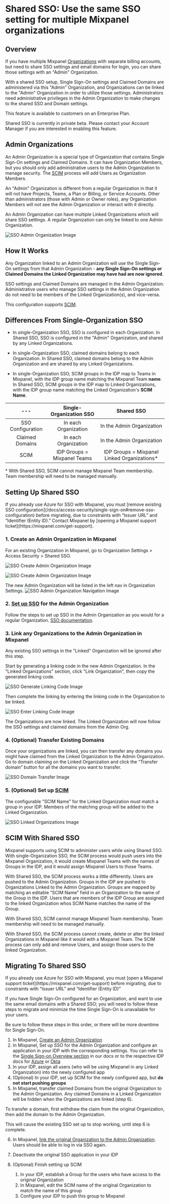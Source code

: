 
# Shared SSO: Use the same SSO setting for multiple Mixpanel organizations

## Overview

If you have multiple Mixpanel [Organizations](/docs/orgs-and-projects/organizations) with separate billing accounts, but need to share SSO settings and email domains for login, you can share those settings with an "Admin" Organization.

With a shared SSO setup, Single Sign-On settings and Claimed Domains are administered via this "Admin" Organization, and Organizations can be linked to the "Admin" Organization in order to utilize those settings. Administrators need administrative privileges in the Admin Organization to make changes to the shared SSO and Domain settings.

This feature is available to customers on an Enterprise Plan.

<Callout type="info">
    Shared SSO is currently in private beta. Please contact your Account Manager if you are interested in enabling this feature.
</Callout>

## Admin Organizations

An Admin Organization is a special type of Organization that contains Single Sign-On settings and Claimed Domains. It can have Organization Members, but you should only add administrative users to the Admin Organization to manage security. The [SCIM](/docs/access-security/single-sign-on#scim) process will add Users as Organization Members.

An "Admin" Organization is different from a regular Organization in that it will not have Projects, Teams, a Plan or Billing, or Service Accounts. Other than administrators (those with Admin or Owner roles), any Organization Members will not see the Admin Organization or interact with it directly.

An Admin Organization can have multiple Linked Organizations which will share SSO settings. A regular Organization can only be linked to one Admin Organization.

![SSO Admin Organization Image](/sso_view_admin_org.png)

## How It Works

Any Organization linked to an Admin Organization will use the Single Sign-On settings from that Admin Organization - **any Single Sign-On settings or Claimed Domains the Linked Organization may have had are now ignored**.

SSO settings and Claimed Domains are managed in the Admin Organization. Administrative users who manage SSO settings in the Admin Organization do not need to be members of the Linked Organization(s), and vice-versa.

This configuration supports [SCIM](/docs/access-security/single-sign-on#scim).

## Differences From Single-Organization SSO

- In single-Organization SSO, SSO is configured in each Organization. In Shared SSO, SSO is configured in the "Admin" Organization, and shared by any Linked Organizations.

- In single-Organization SSO, claimed domains belong to each Organization. In Shared SSO, claimed domains belong to the Admin Organization and are shared by any Linked Organizations.

- In single-Organization SSO, SCIM groups in the IDP map to Teams in Mixpanel, with the IDP group name matching the Mixpanel Team **name**. In Shared SSO, SCIM groups in the IDP map to Linked Organizations, with the IDP group name matching the Linked Organization's **SCIM Name**.

 ---|**Single-Organization SSO**|**Shared SSO**
:-----:|:-----:|:-----:
SSO Configuration|In each Organization|In the Admin Organization
Claimed Domains|In each Organization|In the Admin Organization
SCIM|IDP Groups = Mixpanel Teams|IDP Groups = Mixpanel Linked Organizations*

\* With Shared SSO, SCIM cannot manage Mixpanel Team membership. Team membership will need to be managed manually.

## Setting Up Shared SSO

<Callout type="warning">
    If you already use Azure for SSO with Mixpanel, you must [remove existing SSO configuration](/docs/access-security/single-sign-on#remove-sso-configuration) before migrating, due to constraints with “Issuer URL” and “Identifier (Entity ID).” Contact Mixpanel by [opening a Mixpanel support ticket](https://mixpanel.com/get-support).
</Callout>

### 1. Create an Admin Organization in Mixpanel

For an existing Organization in Mixpanel, go to Organization Settings > Access Security > Shared SSO.

![SSO Create Admin Organization Image](/sso_create_admin_org1.png)

![SSO Create Admin Organization Image](/sso_create_admin_org2.png)

The new Admin Organization will be listed in the left nav in Organization Settings.
![SSO Admin Organization Navigation Image](/sso_admin_org_nav.png)

### 2. [Set up SSO](/docs/access-security/single-sign-on) for the Admin Organization

Follow the steps to set up SSO in the Admin Organization as you would for a regular Organization. [SSO documentation](/docs/access-security/single-sign-on).

### 3. Link any Organizations to the Admin Organization in Mixpanel

<Callout type="warning">
    Any existing SSO settings in the "Linked" Organization will be ignored after this step.
</Callout>

Start by generating a linking code in the new Admin Organization. In the "Linked Organizations" section, click "Link Organization", then copy the generated linking code.

![SSO Generate Linking Code Image](/sso_generate_linking_code.png)

Then complete the linking by entering the linking code in the Organization to be linked.

![SSO Enter Linking Code Image](/sso_enter_linking_code.png)

The Organizations are now linked. The Linked Organization will now follow the SSO settings and claimed domains from the Admin Org.

### 4. (Optional) Transfer Existing Domains

Once your organizations are linked, you can then transfer any domains you might have claimed from the Linked Organization to the Admin Organization. Go to domain claiming on the Linked Organization and click the “Transfer domain” button for all the domains you want to transfer.

![SSO Domain Transfer Image](/sso_domain_transfer_image.png)

### 5. (Optional) Set up [SCIM](/docs/access-security/single-sign-on#scim)

The configurable "SCIM Name" for the Linked Organization must match a group in your IDP. Members of the matching group will be added to the Linked Organization.

![SSO Linked Organizations Image](/sso_linked_orgs.png)

## SCIM With Shared SSO

Mixpanel supports using SCIM to administer users while using Shared SSO. With single-Organization SSO, the SCIM process would push users into the Mixpanel Organization, it would create Mixpanel Teams with the names of Groups in the IDP, and it would assign Mixpanel Users to those Teams.

With Shared SSO, the SCIM process works a little differently. Users are pushed to the Admin Organization. Groups in the IDP are pushed to Organizations Linked to the Admin Organization. Groups are mapped by matching an editable “SCIM Name” field in an Organization to the name of the Group in the IDP. Users that are members of the IDP Group are assigned to the linked Organization whos SCIM Name matches the name of the Group.

With Shared SSO, SCIM cannot manage Mixpanel Team membership. Team membership will need to be managed manually.

<Callout type="info">
    With Shared SSO, the SCIM process cannot create, delete or alter the linked Organizations in Mixpanel like it would with a Mixpanel Team. The SCIM process can only add and remove Users, and assign those users to the linked Organization.
</Callout>

## Migrating To Shared SSO

<Callout type="warning">
    If you already use Azure for SSO with Mixpanel, you must [open a Mixpanel support ticket](https://mixpanel.com/get-support) before migrating, due to constraints with “Issuer URL” and “Identifier (Entity ID)”
</Callout>

If you have Single Sign-On configured for an Organization, and want to use the same email domains with a Shared SSO; you will need to follow these steps to migrate and minimize the time Single Sign-On is unavailable for your users.

Be sure to follow these steps in this order, or there will be more downtime for Single Sign-On.

1. In Mixpanel, [Create an Admin Organization](#1-create-an-admin-organization-in-mixpanel)
2. In Mixpanel, Set up SSO for the Admin Organization and configure an application in your IDP with the corresponding settings. You can refer to the [Single Sign-on Overview section](/docs/access-security/single-sign-on) in our docs or to the respective IDP docs for [Azure](/docs/access-security/single-sign-on/azure) or [Okta](/docs/access-security/single-sign-on/okta)
3. In your IDP, assign all users (who will be using Mixpanel in any Linked Organization) into the newly configured app
4. (Optional) In your IDP, set up SCIM for the newly configured app, but **do not start pushing groups**
5. In Mixpanel, transfer claimed Domains from the original Organization to the Admin Organization. Any claimed Domains in a Linked Organization will be hidden when the Organizations are linked (step 6).

To transfer a domain, first withdraw the claim from the original Organization, then add the domain to the Admin Organization.

<Callout type="warning">
    This will cause the existing SSO set up to stop working, until step 6 is complete.
</Callout>

6. In Mixpanel, [link the original Organization to the Admin Organization](#3-link-any-organizations-to-the-admin-organization-in-mixpanel). Users should be able to log in via SSO again.

7. Deactivate the original SSO application in your IDP
8. (Optional) Finish setting up SCIM
    1. In your IDP, establish a Group for the users who have access to the original Organization
    2. In Mixpanel, edit the SCIM name of the original Organization to match the name of this group
    3. Configure your IDP to push this group to Mixpanel
